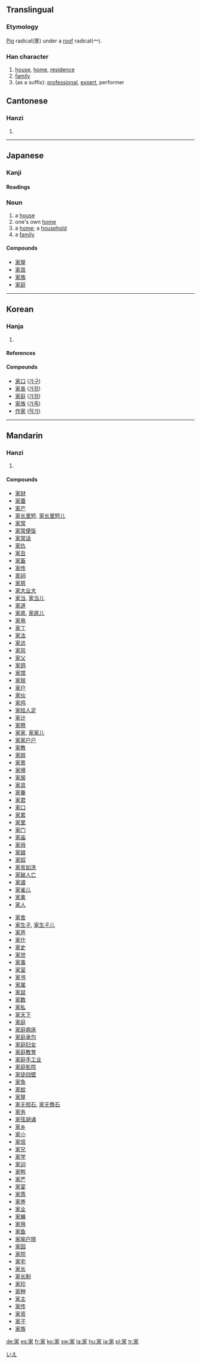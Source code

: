 {{see|傢}}

==Translingual==
{{Han stroke|[[Image:家-bw.png|thumbnail|center|600 px]]}}
===Etymology===
[[Pig]] radical(豕) under a [[roof]] radical(宀).
===Han character===
{{Han char|rn=40|rad=宀|as=07|sn=10|four=3023<sub>2</sub>|canj=十一尸人 (JMSO)}}
# [[house]], [[home]], [[residence]]
# [[family]]
# (as a suffix): [[professional]], [[expert]], performer

==Cantonese==
===Hanzi===
{{yue-hanzi|jyut=|y=ga1}}
# {{defn|Cantonese}}
----

==Japanese==
[[Category:1000_Japanese_basic_words|いえ]]

===Kanji===
{{ja-kanji|grade=2|rs=宀07}}
====Readings====
{{ja-readings|on=[[か]] ([[ka]]), [[け]] ([[ke]]), [[こ]] ([[ko]])|kun=[[いえ]] ([[ie]]), [[や]] ([[ya]]), [[うち]] ([[uchi]])}}

===Noun===
{{ja-noun|k|hira=いえ|rom=ie}}
# a [[house]]
# one's own [[home]]
# a [[home]]; a [[household]]
# a [[family]]

====Compounds====
*[[家屋]]
*[[家具]]
*[[家族]]
*[[家庭]]
----
==Korean==
===Hanja===
{{ko-hanja|hangeul=[[가]], [[고]]|rv=ga, go|mr=ka, ko}}
# {{defn|Korean}}
====References====
{{Han ref|kx=0286.170|dkj=07169|dj=0566.030|hdz=20930.150|uh=5BB6|ud=23478|bh=AE61|bd=44641}}
====Compounds====
*[[家口]] ([[가구]])
*[[家長]] ([[가장]])
*[[家庭]] ([[가정]])
*[[家族]] ([[가족]])
*[[作家]] ([[작가]])
----

==Mandarin==
===Hanzi===
{{cmn-hanzi|pin=[[jiā]] ([[jia1]])|wg=chia<sup>1</sup>}}
# {{defn|Mandarin}}

====Compounds====
{{top2}}
*[[家财]]
*[[家蚕]]
*[[家产]]
*[[家长里短]], [[家长里短儿]]
*[[家常]]
*[[家常便饭]]
*[[家常话]]
*[[家仇]]
*[[家丑]]
*[[家畜]]
*[[家传]]
*[[家祠]]
*[[家慈]]
*[[家大业大]]
*[[家当]], [[家当儿]]
*[[家道]]
*[[家底]], [[家底儿]]
*[[家电]]
*[[家丁]]
*[[家法]]
*[[家访]]
*[[家风]]
*[[家父]]
*[[家鸽]]
*[[家馆]]
*[[家规]]
*[[家户]]
*[[家伙]]
*[[家鸡]]
*[[家给人足]]
*[[家计]]
*[[家祭]]
*[[家家]], [[家家儿]]
*[[家家户户]]
*[[家教]]
*[[家姐]]
*[[家景]]
*[[家境]]
*[[家居]]
*[[家具]]
*[[家眷]]
*[[家君]]
*[[家口]]
*[[家累]]
*[[家里]]
*[[家门]]
*[[家庙]]
*[[家母]]
*[[家娘]]
*[[家奴]]
*[[家贫如洗]]
*[[家破人亡]]
*[[家谱]]
*[[家雀儿]]
*[[家禽]]
*[[家人]]
{{mid2}}
*[[家舍]]
*[[家生子]], [[家生子儿]]
*[[家声]]
*[[家什]]
*[[家史]]
*[[家世]]
*[[家事]]
*[[家室]]
*[[家书]]
*[[家属]]
*[[家鼠]]
*[[家数]]
*[[家私]]
*[[家天下]]
*[[家庭]]
*[[家庭病床]]
*[[家庭承包]]
*[[家庭妇女]]
*[[家庭教育]]
*[[家庭手工业]]
*[[家庭影院]]
*[[家徒四壁]]
*[[家兔]]
*[[家蚊]]
*[[家屋]]
*[[家无担石]], [[家无儋石]]
*[[家务]]
*[[家弦胡诵]]
*[[家乡]]
*[[家小]]
*[[家信]]
*[[家兄]]
*[[家学]]
*[[家训]]
*[[家鸭]]
*[[家严]]
*[[家宴]]
*[[家燕]]
*[[家养]]
*[[家业]]
*[[家蝇]]
*[[家用]]
*[[家鱼]]
*[[家喻户晓]]
*[[家园]]
*[[家院]]
*[[家宅]]
*[[家长]]
*[[家长制]]
*[[家珍]]
*[[家种]]
*[[家主]]
*[[家传]]
*[[家资]]
*[[家子]]
*[[家族]]
{{bottom}}

[[de:家]]
[[es:家]]
[[fr:家]]
[[ko:家]]
[[sw:家]]
[[la:家]]
[[hu:家]]
[[ja:家]]
[[pl:家]]
[[tr:家]]